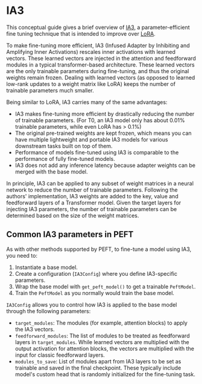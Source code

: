 <!--Copyright 2023 The HuggingFace Team. All rights reserved.

Licensed under the Apache License, Version 2.0 (the "License"); you may not use this file except in compliance with
the License. You may obtain a copy of the License at

http://www.apache.org/licenses/LICENSE-2.0

Unless required by applicable law or agreed to in writing, software distributed under the License is distributed on
an "AS IS" BASIS, WITHOUT WARRANTIES OR CONDITIONS OF ANY KIND, either express or implied. See the License for the
specific language governing permissions and limitations under the License.
-->

# IA3 

This conceptual guide gives a brief overview of [IA3](https://arxiv.org/abs/2205.05638), a parameter-efficient fine tuning technique that is 
intended to improve over [LoRA](./lora).

To make fine-tuning more efficient, IA3 (Infused Adapter by Inhibiting and Amplifying Inner Activations) 
rescales inner activations with learned vectors. These learned vectors are injected in the attention and feedforward modules 
in a typical transformer-based architecture. These learned vectors are the only trainable parameters during fine-tuning, and thus the original 
weights remain frozen. Dealing with learned vectors (as opposed to learned low-rank updates to a weight matrix like LoRA)
keeps the number of trainable parameters much smaller. 

Being similar to LoRA, IA3 carries many of the same advantages: 

* IA3 makes fine-tuning more efficient by drastically reducing the number of trainable parameters. (For T0, an IA3 model only has about 0.01% trainable parameters, while even LoRA has > 0.1%)
* The original pre-trained weights are kept frozen, which means you can have multiple lightweight and portable IA3 models for various downstream tasks built on top of them.
* Performance of models fine-tuned using IA3 is comparable to the performance of fully fine-tuned models.
* IA3 does not add any inference latency because adapter weights can be merged with the base model.

In principle, IA3 can be applied to any subset of weight matrices in a neural network to reduce the number of trainable 
parameters. Following the authors' implementation, IA3 weights are added to the key, value and feedforward layers 
of a Transformer model. Given the target layers for injecting IA3 parameters, the number of trainable parameters 
can be determined based on the size of the weight matrices. 


## Common IA3 parameters in PEFT

As with other methods supported by PEFT, to fine-tune a model using IA3, you need to:

1. Instantiate a base model.
2. Create a configuration (`IA3Config`) where you define IA3-specific parameters.
3. Wrap the base model with `get_peft_model()` to get a trainable `PeftModel`.
4. Train the `PeftModel` as you normally would train the base model.

`IA3Config` allows you to control how IA3 is applied to the base model through the following parameters: 

- `target_modules`: The modules (for example, attention blocks) to apply the IA3 vectors.
- `feedforward_modules`: The list of modules to be treated as feedforward layers in `target_modules`. While learned vectors are multiplied with 
the output activation for attention blocks, the vectors are multiplied with the input for classic feedforward layers.
- `modules_to_save`: List of modules apart from IA3 layers to be set as trainable and saved in the final checkpoint. These typically include model's custom head that is randomly initialized for the fine-tuning task.

